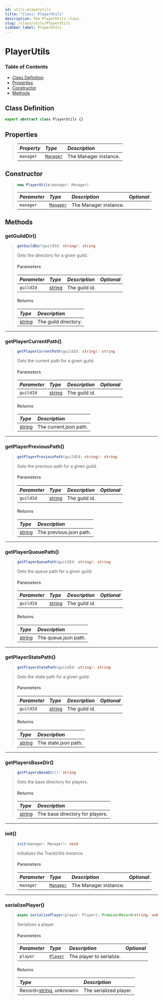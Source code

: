 ```yaml
---
id: utils-playerutils
title: "Class: PlayerUtils"
description: The PlayerUtils class.
slug: /class/utils/PlayerUtils
sidebar_label: PlayerUtils
---
```


# PlayerUtils

### Table of Contents

- [Class Definition](#class-definition)
- [Properties](#properties)
- [Constructor](#constructor)
- [Methods](#methods)

## Class Definition
```ts
export abstract class PlayerUtils {}
```

## Properties
> | <i className="fa-solid fa-pen"/> Property | <i className="fa-solid fa-boxes-stacked"/> Type | <i className="fa-solid fa-list"/> Description |
> | :---------------------------------------- | :-----------------------------------------------|:----------------------------------------------|
> | `manager`                                 | [`Manager`](../Manager.mdx)                     | The Manager instance.                         |
## Constructor

> ```js
> new PlayerUtils(manager: Manager)
> ```
> | <i className="fa-solid fa-hashtag"/> Parameter | <i className="fa-solid fa-font"/> Type | <i className="fa-solid fa-list"/> Description | <i className="fa-solid fa-flask"/> Optional |
> | :--------------------------------------------- |:---------------------------------------| :---------------------------------------------| :------------------------------------------:|
> | `manager`                                      | [`Manager`](../Manager.mdx)            | The Manager instance.                         | <i className="fa-solid fa-xmark"/>          |

## Methods

### getGuildDir()
> ```ts
> getGuildDir(guildId: string): string
> ```
> Gets the directory for a given guild.
> 
> #### Parameters
> | <i className="fa-solid fa-hashtag"/> Parameter | <i className="fa-solid fa-font"/> Type                                                              | <i className="fa-solid fa-list"/> Description | <i className="fa-solid fa-flask"/> Optional |
> | :--------------------------------------------- |:----------------------------------------------------------------------------------------------------| :---------------------------------------------|:-------------------------------------------:|
> | `guildId`                                      | [string](https://developer.mozilla.org/en-US/docs/Web/JavaScript/Reference/Global_Objects/String) | The guild id.                                 | <i className="fa-solid fa-xmark"/>          |
> 
> #### Returns
> | <i className="fa-solid fa-arrow-right"/> Type                                                       | <i className="fa-solid fa-list"/> Description |
> | :---------------------------------------------------------------------------------------------------|:----------------------------------------------|
> | [string](https://developer.mozilla.org/en-US/docs/Web/JavaScript/Reference/Global_Objects/String) | The guild directory.                          |
---

### getPlayerCurrentPath()
> ```ts
> getPlayerCurrentPath(guildId: string): string
> ```
> Gets the current path for a given guild.
> 
> #### Parameters
> | <i className="fa-solid fa-hashtag"/> Parameter | <i className="fa-solid fa-font"/> Type                                                              | <i className="fa-solid fa-list"/> Description | <i className="fa-solid fa-flask"/> Optional |
> | :--------------------------------------------- |:----------------------------------------------------------------------------------------------------| :---------------------------------------------|:-------------------------------------------:|
> | `guildId`                                      | [string](https://developer.mozilla.org/en-US/docs/Web/JavaScript/Reference/Global_Objects/String) | The guild id.                                 | <i className="fa-solid fa-xmark"/>          |
> 
> #### Returns
> | <i className="fa-solid fa-arrow-right"/> Type                                                       | <i className="fa-solid fa-list"/> Description |
> | :---------------------------------------------------------------------------------------------------|:----------------------------------------------|
> | [string](https://developer.mozilla.org/en-US/docs/Web/JavaScript/Reference/Global_Objects/String) | The current.json path.                        |
---

### getPlayerPreviousPath()
> ```ts
> getPlayerPreviousPath(guildId: string): string
> ```
> Gets the previous path for a given guild.
> 
> #### Parameters
> | <i className="fa-solid fa-hashtag"/> Parameter | <i className="fa-solid fa-font"/> Type                                                              | <i className="fa-solid fa-list"/> Description | <i className="fa-solid fa-flask"/> Optional |
> | :--------------------------------------------- |:----------------------------------------------------------------------------------------------------| :---------------------------------------------|:-------------------------------------------:|
> | `guildId`                                      | [string](https://developer.mozilla.org/en-US/docs/Web/JavaScript/Reference/Global_Objects/String) | The guild id.                                 | <i className="fa-solid fa-xmark"/>          |
> 
> #### Returns
> | <i className="fa-solid fa-arrow-right"/> Type                                                       | <i className="fa-solid fa-list"/> Description |
> | :---------------------------------------------------------------------------------------------------|:----------------------------------------------|
> | [string](https://developer.mozilla.org/en-US/docs/Web/JavaScript/Reference/Global_Objects/String) | The previous.json path.                       |

---

### getPlayerQueuePath()
> ```ts
> getPlayerQueuePath(guildId: string): string
> ```
> Gets the queue path for a given guild.
> 
> #### Parameters
> | <i className="fa-solid fa-hashtag"/> Parameter | <i className="fa-solid fa-font"/> Type                                                              | <i className="fa-solid fa-list"/> Description | <i className="fa-solid fa-flask"/> Optional |
> | :----------------------------------------------|:----------------------------------------------------------------------------------------------------| :---------------------------------------------|:-------------------------------------------:|
> | `guildId`                                      | [string](https://developer.mozilla.org/en-US/docs/Web/JavaScript/Reference/Global_Objects/String) | The guild id.                                 | <i className="fa-solid fa-xmark"/>          |
> 
> #### Returns
> | <i className="fa-solid fa-arrow-right"/> Type                                                       | <i className="fa-solid fa-list"/> Description |
> | :---------------------------------------------------------------------------------------------------|:----------------------------------------------|
> | [string](https://developer.mozilla.org/en-US/docs/Web/JavaScript/Reference/Global_Objects/String) | The queue.json path.                          |

---

### getPlayerStatePath()

> ```ts
> getPlayerStatePath(guildId: string): string
> ```
> Gets the state path for a given guild.
> 
> #### Parameters
> | <i className="fa-solid fa-hashtag"/> Parameter | <i className="fa-solid fa-font"/> Type                                                              | <i className="fa-solid fa-list"/> Description | <i className="fa-solid fa-flask"/> Optional |
> | :--------------------------------------------- |:----------------------------------------------------------------------------------------------------| :---------------------------------------------|:-------------------------------------------:|
> | `guildId`                                      | [string](https://developer.mozilla.org/en-US/docs/Web/JavaScript/Reference/Global_Objects/String) | The guild id.                                 | <i className="fa-solid fa-xmark"/>          |
> 
> #### Returns
> | <i className="fa-solid fa-arrow-right"/> Type                                                       | <i className="fa-solid fa-list"/> Description |
> | :---------------------------------------------------------------------------------------------------|:----------------------------------------------|
> | [string](https://developer.mozilla.org/en-US/docs/Web/JavaScript/Reference/Global_Objects/String) | The state.json path.                          |

---

### getPlayersBaseDir()

> ```ts
> getPlayersBaseDir(): string
> ```
> Gets the base directory for players.
> 
> #### Returns
> | <i className="fa-solid fa-arrow-right"/> Type                                                       | <i className="fa-solid fa-list"/> Description |
> | :---------------------------------------------------------------------------------------------------|:----------------------------------------------|
> | [string](https://developer.mozilla.org/en-US/docs/Web/JavaScript/Reference/Global_Objects/String) | The base directory for players.               |

---

### init()
> ```ts
> init(manager: Manager): void
> ```
> Initializes the TrackUtils instance.
> #### Parameters
> | <i className="fa-solid fa-hashtag"/> Parameter | <i className="fa-solid fa-font"/> Type | <i className="fa-solid fa-list"/> Description    | <i className="fa-solid fa-flask"/> Optional |
> | :--------------------------------------------- |:---------------------------------------| :------------------------------------------------|:-------------------------------------------:|
> | `manager`                                      | [`Manager`](../Manager.mdx)            | The Manager instance.                            | <i className="fa-solid fa-xmark"/>          |

---

### serializePlayer()
> ```ts
> async serializePlayer(player: Player): Promise<Record<string, unknown>>
> ```
> Serializes a player.
> 
> #### Parameters
> | <i className="fa-solid fa-hashtag"/> Parameter | <i className="fa-solid fa-font"/> Type | <i className="fa-solid fa-list"/> Description    | <i className="fa-solid fa-flask"/> Optional |
> | :--------------------------------------------- |:---------------------------------------| :------------------------------------------------|:-------------------------------------------:|
> | `player`                                       | [`Player`](../Player.mdx)              | The player to serialize.                         | <i className="fa-solid fa-xmark"/>          |
> 
> #### Returns
> | <i className="fa-solid fa-arrow-right"/> Type                                                                        | <i className="fa-solid fa-list"/> Description |
> |:---------------------------------------------------------------------------------------------------------------------|:----------------------------------------------|
> | Record\<[string](https://developer.mozilla.org/en-US/docs/Web/JavaScript/Reference/Global_Objects/String), unknown\> | The serialized player.                        |